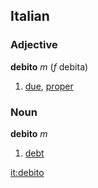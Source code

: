 ==Italian==
===Adjective===
'''debito''' ''m'' (''f'' debita)
#[[due]], [[proper]]
===Noun===
'''debito''' ''m''
#[[debt]]

[[it:debito]]